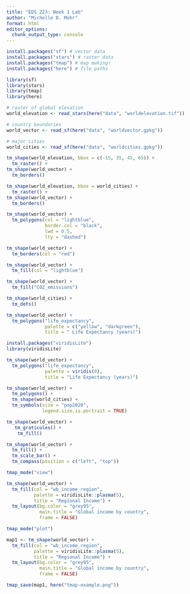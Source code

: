 ```yaml
---
title: "EDS 223: Week 1 Lab"
author: "Michelle D. Mohr"
format: html
editor_options: 
  chunk_output_type: console
---
```


```r
install.packages("sf") # vector data
install.packages("stars") # raster data
install.packages("tmap") # map making!
install.packages("here") # file paths 
```


```r
library(sf)
library(stars) 
library(tmap)
library(here)
```


```r
# raster of global elevation 
world_elevation <- read_stars(here("data", "worldelevation.tif"))

# country boundaries 
world_vector <- read_sf(here("data", "worldvector.gpkg"))

# major cities 
world_cities <- read_sf(here("data", "worldcities.gpkg"))
```


```r
tm_shape(world_elevation, bbox = c(-15, 35, 45, 65)) +
  tm_raster() + 
tm_shape(world_vector) + 
  tm_borders() 

tm_shape(world_elevation, bbox = world_cities) +
  tm_raster() + 
tm_shape(world_vector) + 
  tm_borders() 
```


```r
tm_shape(world_vector) +
  tm_polygons(col = "lightblue",
              border.col = "black",
              lwd = 0.5,
              lty = "dashed")
```


```r
tm_shape(world_vector) + 
  tm_borders(col = "red")
```

```r
tm_shape(world_vector) +
  tm_fill(col = "lightblue") 
```

```r
tm_shape(world_vector) + 
  tm_fill("CO2_emissions")
```

```r
tm_shape(world_cities) + 
  tm_dots() 
```

```r
tm_shape(world_vector) +
  tm_polygons("life_expectancy", 
              palette = c("yellow", "darkgreen"),
              title = " Life Expectancy (years)")
```

```r
install.packages("viridisLite")
library(viridisLite)

tm_shape(world_vector) +
  tm_polygons("life_expectancy",
              palette = viridis(8),
              title = "Life Expectancy (years)")
```


```r
tm_shape(world_vector) + 
  tm_polygons() +
  tm_shape(world_cities) +
  tm_symbols(size = "pop2020", 
             legend.size.is.portrait = TRUE) 
```


```r
tm_shape(world_vector) + 
   tm_graticules() + 
    tm_fill()

```

```r
tm_shape(world_vector) + 
  tm_fill() + 
  tm_scale_bar() + 
  tm_compass(position = c("left", "top")) 
```

```r
tmap_mode("view")

tm_shape(world_vector) +
  tm_fill(col = "wb_income_region",
          palette = viridisLite::plasma(5),
          title = "Regional Income") +
  tm_layout(bg.color = "grey95",
            main.title = "Global income by country",
            frame = FALSE)

```

```r
tmap_mode("plot")

map1 <- tm_shape(world_vector) +
  tm_fill(col = "wb_income_region",
          palette = viridisLite::plasma(5),
          title = "Regional Income") +
  tm_layout(bg.color = "grey95",
            main.title = "Global income by country",
            frame = FALSE)

tmap_save(map1, here("tmap-example.png"))

```

